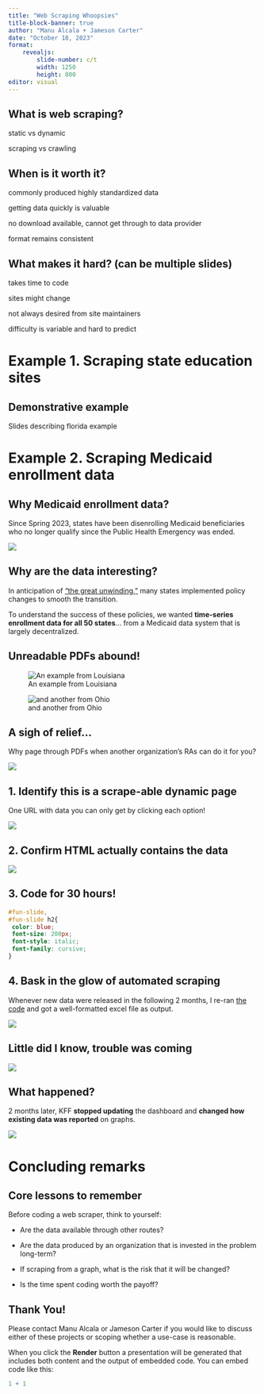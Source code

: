 ```yaml
---
title: "Web Scraping Whoopsies"
title-block-banner: true
author: "Manu Alcala + Jameson Carter"
date: "October 18, 2023"
format: 
    revealjs: 
        slide-number: c/t
        width: 1250
        height: 800
editor: visual
---
```


## What is web scraping?

static vs dynamic

scraping vs crawling

## When is it worth it?

commonly produced highly standardized data

getting data quickly is valuable

no download available, cannot get through to data provider

format remains consistent

## What makes it hard? (can be multiple slides)

takes time to code

sites might change

not always desired from site maintainers

difficulty is variable and hard to predict

# Example 1. Scraping state education sites

## Demonstrative example {video-loop="true"}

Slides describing florida example

# Example 2. Scraping Medicaid enrollment data

## Why Medicaid enrollment data?

Since Spring 2023, states have been disenrolling Medicaid beneficiaries who no longer qualify since the Public Health Emergency was ended.

::: {layout-ncol="1"}
![](kff-fig.png)
:::

## Why are the data interesting?

In anticipation of ["the great unwinding,"](https://www.brookings.edu/articles/medicaid-and-the-great-unwinding-a-high-stakes-implementation-challenge/) many states implemented policy changes to smooth the transition.

To understand the success of these policies, we wanted **time-series enrollment data for all 50 states**... from a Medicaid data system that is largely decentralized.

## Unreadable PDFs abound!

::: {layout-ncol="2"}
![An example from Louisiana](louisiana-horrible.png)

![and another from Ohio](ohio-horrible.png)
:::

## A sigh of relief...

Why page through PDFs when another organization's RAs can do it for you?

::: {layout-ncol="1"}
![](kff-page.png)
:::

## 1. Identify this is a scrape-able dynamic page

One URL with data you can only get by clicking each option!

::: {layout-ncol="1"}
![](kff-page-click.png)
:::

## 2. Confirm HTML actually contains the data

::: {layout-ncol="1"}
![](html-plot.png)
:::

## 3. Code for 30 hours! {#fun-slide background-video="web-surfer.mp4" background-video-loop="true" background-size="50px"}

```css
#fun-slide,
#fun-slide h2{
 color: blue;
 font-size: 200px;
 font-style: italic;
 font-family: cursive;
}
```

## 4. Bask in the glow of automated scraping

Whenever new data were released in the following 2 months, I re-ran [the code](https://github.com/UI-Research/web-scraping/blob/master/kff_unwinding.py) and got a well-formatted excel file as output.

::: {layout-ncol="1"}
![](example-scraped.png)
:::

## Little did I know, trouble was coming

::: {layout-ncol="1"}
![](trouble-in-paradise.png)
:::

## What happened?

2 months later, KFF **stopped updating** the dashboard and **changed how existing data was reported** on graphs.

::: {layout-ncol="1"}
![](broken-egg.png)
:::

# Concluding remarks

## Core lessons to remember

Before coding a web scraper, think to yourself:

-   Are the data available through other routes?

-   Are the data produced by an organization that is invested in the problem long-term?

-   If scraping from a graph, what is the risk that it will be changed?

-   Is the time spent coding worth the payoff?

## Thank You!

Please contact Manu Alcala or Jameson Carter if you would like to discuss either of these projects or scoping whether a use-case is reasonable.

When you click the **Render** button a presentation will be generated that includes both content and the output of embedded code. You can embed code like this:

```r
1 + 1
```
